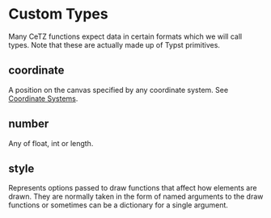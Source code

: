 ---
---


# Custom Types

Many CeTZ functions expect data in certain formats which we will call types. Note that these are actually made up of Typst primitives.

## <Type>coordinate</Type>

A position on the canvas specified by any coordinate system. See [Coordinate Systems](/basics/coordinate-systems).

## <Type>number</Type>

Any of <Type>float</Type>, <Type>int</Type> or <Type>length</Type>.

## <Type>style</Type>

Represents options passed to draw functions that affect how elements are drawn. They are normally taken in the form of named arguments to the draw functions or sometimes can be a dictionary for a single argument.

